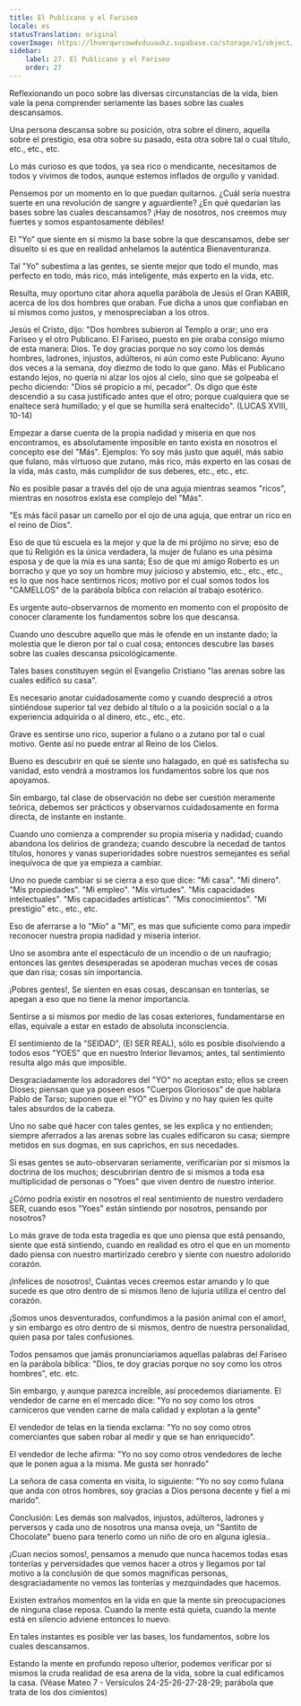 ```yaml
---
title: El Publicano y el Fariseo
locale: es
statusTranslation: original
coverImage: https://lhvmrqwrcowdvduuaukz.supabase.co/storage/v1/object/public/strapi-uploads/small_cover-tratado-de-psicologia-revolucionaria.webp-5e15e1cec4e0ebebcde5d7fc7565d8fd.webp
sidebar:
    label: 27. El Publicano y el Fariseo
    order: 27
---
```

Reflexionando un poco sobre las diversas circunstancias de la vida, bien vale la pena comprender seriamente las bases sobre las cuales descansamos.

Una persona descansa sobre su posición, otra sobre el dinero, aquella sobre el prestigio, esa otra sobre su pasado, esta otra sobre tal o cual título, etc., etc., etc.

Lo más curioso es que todos, ya sea rico o mendicante, necesitamos de todos y vivimos de todos, aunque estemos inflados de orgullo y vanidad.

Pensemos por un momento en lo que puedan quitarnos. ¿Cuál sería nuestra suerte en una revolución de sangre y aguardiente? ¿En qué quedarían las bases sobre las cuales descansamos? ¡Hay de nosotros, nos creemos muy fuertes y somos espantosamente débiles!

El "Yo" que siente en si mismo la base sobre la que descansamos, debe ser disuelto si es que en realidad anhelamos la auténtica Bienaventuranza.

Tal "Yo" subestima a las gentes, se siente mejor que todo el mundo, mas perfecto en todo, más rico, más inteligente, más experto en la vida, etc.

Resulta, muy oportuno citar ahora aquella parábola de Jesús el Gran KABIR, acerca de los dos hombres que oraban. Fue dicha a unos que confiaban en si mismos como justos, y menospreciaban a los otros.

Jesús el Cristo, dijo: "Dos hombres subieron al Templo a orar; uno era Fariseo y el otro Publicano. El Fariseo, puesto en pie oraba consigo mismo de esta manera: Dios. Te doy gracias porque no soy como los demás hombres, ladrones, injustos, adúlteros, ni aún como este Publicano: Ayuno dos veces a la semana, doy diezmo de todo lo que gano. Más el Publicano estando lejos, no quería ni alzar los ojos al cielo, sino que se golpeaba el pecho diciendo: "Dios sé propicio a mí, pecador". Os digo que éste descendió a su casa justificado antes que el otro; porque cualquiera que se enaltece será humillado; y el que se humilla será enaltecido". (LUCAS XVIII, 10-14)

Empezar a darse cuenta de la propia nadidad y miseria en que nos encontramos, es absolutamente imposible en tanto exista en nosotros el concepto ese del "Más". Ejemplos: Yo soy más justo que aquél, más sabio que fulano, más virtuoso que zutano, más rico, más experto en las cosas de la vida, más casto, más cumplidor de sus deberes, etc., etc., etc.

No es posible pasar a través del ojo de una aguja mientras seamos "ricos", mientras en nosotros exista ese complejo del "Más".

"Es más fácil pasar un camello por el ojo de una aguja, que entrar un rico en el reino de Dios".

Eso de que tú escuela es la mejor y que la de mi prójimo no sirve; eso de que tú Religión es la única verdadera, la mujer de fulano es una pésima esposa y de que la mía es una santa; Eso de que mi amigo Roberto es un borracho y que yo soy un hombre muy juicioso y abstemio, etc., etc., etc., es lo que nos hace sentirnos ricos; motivo por el cual somos todos los "CAMELLOS" de la parábola bíblica con relación al trabajo esotérico.

Es urgente auto-observarnos de momento en momento con el propósito de conocer claramente los fundamentos sobre los que descansa.

Cuando uno descubre aquello que más le ofende en un instante dado; la molestia que le dieron por tal o cual cosa; entonces descubre las bases sobre las cuales descansa psicológicamente.

Tales bases constituyen según el Evangelio Cristiano "las arenas sobre las cuales edificó su casa".

Es necesario anotar cuidadosamente como y cuando despreció a otros sintiéndose superior tal vez debido al título o a la posición social o a la experiencia adquirida o al dinero, etc., etc., etc.

Grave es sentirse uno rico, superior a fulano o a zutano por tal o cual motivo. Gente así no puede entrar al Reino de los Cielos.

Bueno es descubrir en qué se siente uno halagado, en qué es satisfecha su vanidad, esto vendrá a mostramos los fundamentos sobre los que nos apoyamos.

Sin embargo, tal clase de observación no debe ser cuestión meramente teórica, debemos ser prácticos y observarnos cuidadosamente en forma directa, de instante en instante.

Cuando uno comienza a comprender su propia miseria y nadidad; cuando abandona los delirios de grandeza; cuando descubre la necedad de tantos títulos, honores y vanas superioridades sobre nuestros semejantes es señal inequívoca de que ya empieza a cambiar.

Uno no puede cambiar si se cierra a eso que dice: "Mi casa". "Mi dinero". "Mis propiedades". "Mi empleo". "Mis virtudes". "Mis capacidades intelectuales". "Mis capacidades artísticas". "Mis conocimientos". "Mi prestigio" etc., etc., etc.

Eso de aferrarse a lo "Mío" a "Mí", es mas que suficiente como para impedir reconocer nuestra propia nadidad y miseria interior.

Uno se asombra ante el espectáculo de un incendio o de un naufragio; entonces las gentes desesperadas se apoderan muchas veces de cosas que dan risa; cosas sin importancia.

¡Pobres gentes!, Se sienten en esas cosas, descansan en tonterías, se apegan a eso que no tiene la menor importancia.

Sentirse a si mismos por medio de las cosas exteriores, fundamentarse en ellas, equivale a estar en estado de absoluta inconsciencia.

El sentimiento de la "SEIDAD", (El SER REAL), sólo es posible disolviendo a todos esos "YOES" que en nuestro Interior llevamos; antes, tal sentimiento resulta algo más que imposible.

Desgraciadamente los adoradores del "YO" no aceptan esto; ellos se creen Dioses; piensan que ya poseen esos "Cuerpos Gloriosos" de que hablara Pablo de Tarso; suponen que el "YO" es Divino y no hay quien les quite tales absurdos de la cabeza.

Uno no sabe qué hacer con tales gentes, se les explica y no entienden; siempre aferrados a las arenas sobre las cuales edificaron su casa; siempre metidos en sus dogmas, en sus caprichos, en sus necedades.

Si esas gentes se auto-observaran seriamente, verificarían por si mismos la doctrina de los muchos; descubrirían dentro de si mismos a toda esa multiplicidad de personas o "Yoes" que viven dentro de nuestro interior.

¿Cómo podría existir en nosotros el real sentimiento de nuestro verdadero SER, cuando esos "Yoes" están sintiendo por nosotros, pensando por nosotros?

Lo más grave de toda esta tragedia es que uno piensa que está pensando, siente que está sintiendo, cuando en realidad es otro el que en un momento dado piensa con nuestro martirizado cerebro y siente con nuestro adolorido corazón.

¡Infelices de nosotros!, Cuántas veces creemos estar amando y lo que sucede es que otro dentro de si mismos lleno de lujuria utiliza el centro del corazón.

¡Somos unos desventurados, confundimos a la pasión animal con el amor!, y sin embargo es otro dentro de si mismos, dentro de nuestra personalidad, quien pasa por tales confusiones.

Todos pensamos que jamás pronunciaríamos aquellas palabras del Fariseo en la parábola bíblica: "Dios, te doy gracias porque no soy como los otros hombres", etc. etc.

Sin embargo, y aunque parezca increíble, así procedemos diariamente. El vendedor de carne en el mercado dice: "Yo no soy como los otros carniceros que venden carne de mala calidad y explotan a la gente"

El vendedor de telas en la tienda exclama: "Yo no soy como otros comerciantes que saben robar al medir y que se han enriquecido".

El vendedor de leche afirma: "Yo no soy como otros vendedores de leche que le ponen agua a la misma. Me gusta ser honrado"

La señora de casa comenta en visita, lo siguiente: "Yo no soy como fulana que anda con otros hombres, soy gracias a Dios persona decente y fiel a mi marido".

Conclusión: Les demás son malvados, injustos, adúlteros, ladrones y perversos y cada uno de nosotros una mansa oveja, un "Santito de Chocolate" bueno para tenerlo como un niño de oro en alguna iglesia..

¡Cuan necios somos!, pensamos a menudo que nunca hacemos todas esas tonterías y perversidades que vemos hacer a otros y llegamos por tal motivo a la conclusión de que somos magnificas personas, desgraciadamente no vemos las tonterías y mezquindades que hacemos.

Existen extraños momentos en la vida en que la mente sin preocupaciones de ninguna clase reposa. Cuando la mente está quieta, cuando la mente está en silencio adviene entonces lo nuevo.

En tales instantes es posible ver las bases, los fundamentos, sobre los cuales descansamos.

Estando la mente en profundo reposo ulterior, podemos verificar por si mismos la cruda realidad de esa arena de la vida, sobre la cual edificamos la casa. (Véase Mateo 7 - Versículos 24-25-26-27-28-29; parábola que trata de los dos cimientos)

